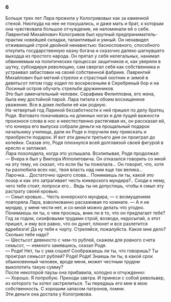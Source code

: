 ### 6 {-}

Больше трех лет Лара прожила у Кологривовых как за каменной стеной. Ниоткуда на нее не покушались, и даже мать и брат, к которым она чувствовала большое отчуждение, не напоминали ей о себе.<br/> Лаврентий Михайлович Кологривов был крупный предприниматель-практик новейшей складки, талантливый и умный. Он ненавидел отживающий строй двойной ненавистью: баснословного, способного откупить государственную казну богача и сказочно далеко шагнувшего выходца из простого народа. Он прятал у себя нелегальных, нанимал обвиняемым на политических процессах защитников и, как уверяли в шутку, субсидируя революцию, сам свергал себя как собственника и устраивал забастовки на своей собственной фабрике. Лаврентий Михайлович был меткий стрелок и страстный охотник и зимой в девятьсот пятом году ездил по воскресеньям в Серебряный бор и на Лосиный остров обучать стрельбе дружинников.<br/> Это был замечательный человек. Серафима Филипповна, его жена, была ему достойной парой. Лара питала к обоим восхищенное уважение. Все в доме любили её как родную.<br/> На четвертый год Лариной беззаботности к ней пришел по делу братец Родя. Фатовато покачиваясь на длинных ногах и для пущей важности произнося слова в нос и неестественно растягивая их, он рассказал ей, что юнкера его выпуска собрали деньги на прощальный подарок начальнику училища, дали их Роде и поручили ему приискать и приобрести подарок. И вот эти деньги третьего дня он проиграл до копейки. Сказав это, Родя плюхнулся всей долговязой своей фигурой в кресло и заплакал.<br/> Лара похолодела, когда это услышала. Всхлипывая, Родя продолжал:<br/> — Вчера я был у Виктора Ипполитовича. Он отказался говорить со мной на эту тему, но сказал, что если бы ты пожелала… Он говорит, что, хотя ты разлюбила всех нас, твоя власть над ним еще так велика… Ларочка… Достаточно одного слова… Понимаешь ли ты, какой это позор и как это затрагивает честь юнкерского мундира?.. Сходи к нему, чего тебе стоит, попроси его… Ведь ты не допустишь, чтобы я смыл эту растрату своей кровью.<br/> — Смыл кровью… Честь юнкерского мундира, — с возмущением повторяла Лара, взволнованно расхаживая по комнате. — А я не мундир, у меня чести нет, и со мной можно делать что угодно. Понимаешь ли ты, о чем просишь, вник ли в то, что он предлагает тебе? Год за годом, сизифовыми трудами строй, возводи, недосыпай, а этот пришел, и ему все равно, что он дунет, плюнет и все разлетится вдребезги! Да ну тебя к чорту. Стреляйся, пожалуйста. Какое мне дело? Сколько тебе надо?<br/> — Шестьсот девяносто с чем-то рублей, скажем для ровного счета семьсот, — немного замявшись, сказал Родя.<br/> — Родя! Нет, ты с ума сошел! Соображаешь ли ты, что говоришь? Ты проиграл семьсот рублей? Родя! Родя! Знаешь ли ты, в какой срок обыкновенный человек, вроде меня, может честным трудом выколотить такую сумму?<br/> После некоторой паузы она прибавила, холодно и отчужденно:<br/> — Хорошо. Я попробую. Приходи завтра. И принеси с собой револьвер, из которого ты хотел застрелиться. Ты передашь его мне в мою собственность. С хорошим запасом патронов, помни.<br/> Эти деньги она достала у Кологривова.

